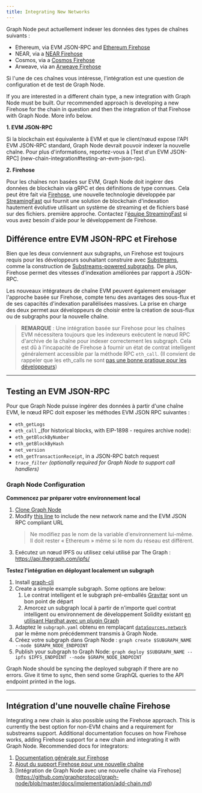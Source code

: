 ```yaml
---
title: Integrating New Networks
---
```


Graph Node peut actuellement indexer les données des types de chaînes suivants :

- Ethereum, via EVM JSON-RPC and [Ethereum Firehose](https://github.com/streamingfast/firehose-ethereum)
- NEAR, via a [NEAR Firehose](https://github.com/streamingfast/near-firehose-indexer)
- Cosmos, via a [Cosmos Firehose](https://github.com/graphprotocol/firehose-cosmos)
- Arweave, via an [Arweave Firehose](https://github.com/graphprotocol/firehose-arweave)

Si l'une de ces chaînes vous intéresse, l'intégration est une question de configuration et de test de Graph Node.

If you are interested in a different chain type, a new integration with Graph Node must be built. Our recommended approach is developing a new Firehose for the chain in question and then the integration of that Firehose with Graph Node. More info below.

**1. EVM JSON-RPC**

Si la blockchain est équivalente à EVM et que le client/nœud expose l'API EVM JSON-RPC standard, Graph Node devrait pouvoir indexer la nouvelle chaîne. Pour plus d'informations, reportez-vous à [Test d'un EVM JSON-RPC] (new-chain-integration#testing-an-evm-json-rpc).

**2. Firehose**

Pour les chaînes non basées sur EVM, Graph Node doit ingérer des données de blockchain via gRPC et des définitions de type connues. Cela peut être fait via [Firehose](firehose/), une nouvelle technologie développée par [StreamingFast](https://www.streamingfast.io/) qui fournit une solution de blockchain d'indexation hautement évolutive utilisant un système de streaming et de fichiers basé sur des fichiers. première approche. Contactez l'[équipe StreamingFast](mailto:integrations@streamingfast.io/) si vous avez besoin d'aide pour le développement de Firehose.

## Différence entre EVM JSON-RPC et Firehose

Bien que les deux conviennent aux subgraphs, un Firehose est toujours requis pour les développeurs souhaitant construire avec [Substreams](substreams/), comme la construction de [Substreams-powered subgraphs](cookbook/substreams-powered-subgraphs/). De plus, Firehose permet des vitesses d'indexation améliorées par rapport à JSON-RPC.

Les nouveaux intégrateurs de chaîne EVM peuvent également envisager l'approche basée sur Firehose, compte tenu des avantages des sous-flux et de ses capacités d'indexation parallélisées massives. La prise en charge des deux permet aux développeurs de choisir entre la création de sous-flux ou de subgraphs pour la nouvelle chaîne.

> **REMARQUE** : Une intégration basée sur Firehose pour les chaînes EVM nécessitera toujours que les indexeurs exécutent le nœud RPC d'archive de la chaîne pour indexer correctement les subgraph. Cela est dû à l'incapacité de Firehose à fournir un état de contrat intelligent généralement accessible par la méthode RPC `eth_call`. (Il convient de rappeler que les eth_calls ne sont [pas une bonne pratique pour les développeurs](https://thegraph.com/blog/improve-subgraph-performance-reduce-eth-calls/))

---

## Testing an EVM JSON-RPC

Pour que Graph Node puisse ingérer des données à partir d'une chaîne EVM, le nœud RPC doit exposer les méthodes EVM JSON RPC suivantes :

- `eth_getLogs`
- `eth_call` \_(for historical blocks, with EIP-1898 - requires archive node):
- `eth_getBlockByNumber`
- `eth_getBlockByHash`
- `net_version`
- `eth_getTransactionReceipt`, in a JSON-RPC batch request
- _`trace_filter`_ _(optionally required for Graph Node to support call handlers)_

### Graph Node Configuration

**Commencez par préparer votre environnement local**

1. [Clone Graph Node](https://github.com/graphprotocol/graph-node)
2. Modify [this line](https://github.com/graphprotocol/graph-node/blob/master/docker/docker-compose.yml#L22) to include the new network name and the EVM JSON RPC compliant URL
   > Ne modifiez pas le nom de la variable d'environnement lui-même. Il doit rester « Ethereum » même si le nom du réseau est différent.
3. Exécutez un nœud IPFS ou utilisez celui utilisé par The Graph : https://api.thegraph.com/ipfs/

**Testez l'intégration en déployant localement un subgraph**

1. Install [graph-cli](https://github.com/graphprotocol/graph-cli)
2. Create a simple example subgraph. Some options are below:
   1. Le contrat intelligent et le subgraph pré-emballés [Gravitar](https://github.com/graphprotocol/example-subgraph/tree/f89bdd4628efa4badae7367d4919b3f648083323) sont un bon point de départ
   2. Amorcez un subgraph local à partir de n'importe quel contrat intelligent ou environnement de développement Solidity existant [en utilisant Hardhat avec un plugin Graph](https://github.com/graphprotocol/hardhat-graph)
3. Adaptez le `subgraph.yaml` obtenu en remplaçant [`dataSources.network`](http://dataSources.network) par le même nom précédemment transmis à Graph Node.
4. Créez votre subgraph dans Graph Node : `graph create $SUBGRAPH_NAME --node $GRAPH_NODE_ENDPOINT`
5. Publish your subgraph to Graph Node: `graph deploy $SUBGRAPH_NAME --ipfs $IPFS_ENDPOINT --node $GRAPH_NODE_ENDPOINT`

Graph Node should be syncing the deployed subgraph if there are no errors. Give it time to sync, then send some GraphQL queries to the API endpoint printed in the logs.

---

## Intégration d'une nouvelle chaîne Firehose

Integrating a new chain is also possible using the Firehose approach. This is currently the best option for non-EVM chains and a requirement for substreams support. Additional documentation focuses on how Firehose works, adding Firehose support for a new chain and integrating it with Graph Node. Recommended docs for integrators:

1. [Documentation générale sur Firehose](firehose/)
2. [Ajout du support Firehose pour une nouvelle chaîne](https://firehose.streamingfast.io/integrate-new-chains/integration-overview)
3. [Intégration de Graph Node avec une nouvelle chaîne via Firehose] (https://github.com/graphprotocol/graph-node/blob/master/docs/implementation/add-chain.md)

